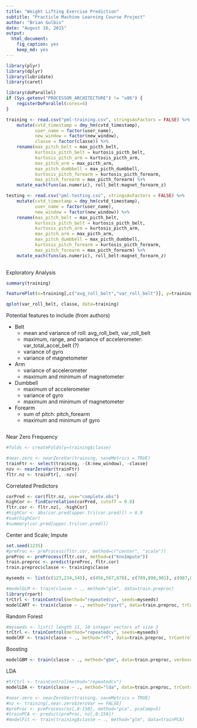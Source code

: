 ```yaml
---
title: "Weight Lifting Exercise Prediction"
subtitle: "Practicle Machine Learning Course Project"
author: "Brian Gulbis"
date: "August 16, 2015"
output: 
  html_document: 
    fig_caption: yes
    keep_md: yes
---
```


```r
library(plyr)
library(dplyr)
library(lubridate)
library(caret)

library(doParallel)
if (Sys.getenv("PROCESSOR_ARCHITECTURE") != "x86") {
    registerDoParallel(cores=4)
}
```


```r
training <- read.csv("pml-training.csv", stringsAsFactors = FALSE) %>%
    mutate(cvtd_timestamp = dmy_hm(cvtd_timestamp),
           user_name = factor(user_name),
           new_window = factor(new_window),
           classe = factor(classe)) %>%
    rename(max_pitch_belt = max_picth_belt,
           kurtosis_pitch_belt = kurtosis_picth_belt,
           kurtosis_pitch_arm = kurtosis_picth_arm,
           max_pitch_arm = max_picth_arm,
           max_pitch_dumbbell = max_picth_dumbbell,
           kurtosis_pitch_forearm = kurtosis_picth_forearm,
           max_pitch_forearm = max_picth_forearm) %>%
    mutate_each(funs(as.numeric), roll_belt:magnet_forearm_z)

testing <- read.csv("pml-testing.csv", stringsAsFactors = FALSE) %>%
    mutate(cvtd_timestamp = dmy_hm(cvtd_timestamp),
           user_name = factor(user_name),
           new_window = factor(new_window)) %>%
    rename(max_pitch_belt = max_picth_belt,
           kurtosis_pitch_belt = kurtosis_picth_belt,
           kurtosis_pitch_arm = kurtosis_picth_arm,
           max_pitch_arm = max_picth_arm,
           max_pitch_dumbbell = max_picth_dumbbell,
           kurtosis_pitch_forearm = kurtosis_picth_forearm,
           max_pitch_forearm = max_picth_forearm) %>%
    mutate_each(funs(as.numeric), roll_belt:magnet_forearm_z)
    
```

Exploratory Analysis

```r
summary(training)

featurePlot(x=training[,c("avg_roll_belt","var_roll_belt")], y=training$classe, plot="pairs")

qplot(var_roll_belt, classe, data=training)

```

Potential features to include (from authors)

* Belt
  * mean and variance of roll: avg\_roll\_belt, var\_roll\_belt
  * maximum, range, and variance of accelerometer: var\_total\_accel\_belt (?)
  * variance of gyro
  * variance of magnetometer
* Arm
  * variance of accelerometer
  * maximum and minimum of magnetometer
* Dumbbell
  * maximum of accelerometer
  * variance of gyro
  * maximum and minimum of magnetometer
* Forearm
  * sum of pitch: pitch\_forearm
  * maximum and minimum of gyro

```r


```


Near Zero Frequency

```r
#folds <- createFolds(y=training$classe)

#near.zero <- nearZeroVar(training, saveMetrics = TRUE)
trainFtr <- select(training, -(X:new_window), -classe)
nzv <- nearZeroVar(trainFtr)
fltr.nz <- trainFtr[, -nzv]

```

Correlated Predictors

```r
corPred <- cor(fltr.nz, use="complete.obs")
highCor <- findCorrelation(corPred, cutoff = 0.8)
fltr.cor <- fltr.nz[, -highCor]
#highCor <- abs(cor.pred[upper.tri(cor.pred)]) > 0.9
#sum(highCor)
#summary(cor.pred[upper.tri(cor.pred)])

```

Center and Scale; Impute

```r
set.seed(1235)
#preProc <- preProcess(fltr.cor, method=c("center", "scale"))
preProc <- preProcess(fltr.cor, method=c("knnImpute"))
train.preproc <- predict(preProc, fltr.cor)
train.preproc$classe <- training$classe
```


```r
myseeds <- list(c(123,234,345), c(456,567,678), c(789,890,901), c(987,876,765), c(654,543,432), c(321,210,109), c(135,246,357), c(468,579,680), c(791,802,913), c(975,864,753), 54321) 
```

```r
#modelGLM <- train(classe ~ ., method="glm", data=train.preproc)
library(rpart)
trCtrl <- trainControl(method="repeatedcv", seeds=myseeds)
modelCART <- train(classe ~ ., method="rpart", data=train.preproc, trControl=trCtrl)

```

Random Forest

```r
#myseeds <- list() length 11, 10 integer vectors of size 3
trCtrl <- trainControl(method="repeatedcv", seeds=myseeds)
modelRF <- train(classe ~ ., method="rf", data=train.preproc, trControl=trCtrl)
```

Boosting

```r
modelGBM <- train(classe ~ ., method="gbm", data=train.preproc, verbose=FALSE)
```

LDA

```r
#trCtrl <- trainControl(method="repeatedcv")
modelLDA <- train(classe ~ ., method="lda", data=train.preproc, trControl=trCtrl)
```


```r
#near.zero <- nearZeroVar(training, saveMetrics = TRUE)
#nz <- training[,near.zero$zeroVar == FALSE]
#preProc <- preProcess(nz[,8:150], method="pca", pcaComp=5)
#trainPCA <- predict(preProc, nz[,8:150])
#modelFit <- train(training$classe ~ ., method="glm", data=trainPCA)
```

